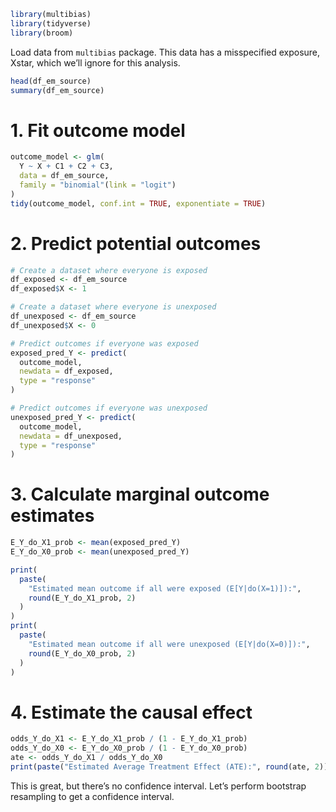 ```r
library(multibias)
library(tidyverse)
library(broom)
```
Load data from `multibias` package. This data has a misspecified exposure, Xstar, which we'll ignore for this analysis.
```r
head(df_em_source)
summary(df_em_source)
```
# 1. Fit outcome model
```r
outcome_model <- glm(
  Y ~ X + C1 + C2 + C3,
  data = df_em_source,
  family = "binomial"(link = "logit")
)
tidy(outcome_model, conf.int = TRUE, exponentiate = TRUE)
```
# 2. Predict potential outcomes
```r
# Create a dataset where everyone is exposed
df_exposed <- df_em_source
df_exposed$X <- 1

# Create a dataset where everyone is unexposed
df_unexposed <- df_em_source
df_unexposed$X <- 0

# Predict outcomes if everyone was exposed
exposed_pred_Y <- predict(
  outcome_model,
  newdata = df_exposed,
  type = "response"
)

# Predict outcomes if everyone was unexposed
unexposed_pred_Y <- predict(
  outcome_model,
  newdata = df_unexposed,
  type = "response"
)
```
# 3. Calculate marginal outcome estimates
```r
E_Y_do_X1_prob <- mean(exposed_pred_Y)
E_Y_do_X0_prob <- mean(unexposed_pred_Y)

print(
  paste(
    "Estimated mean outcome if all were exposed (E[Y|do(X=1)]):",
    round(E_Y_do_X1_prob, 2)
  )
)
print(
  paste(
    "Estimated mean outcome if all were unexposed (E[Y|do(X=0)]):",
    round(E_Y_do_X0_prob, 2)
  )
)
```
# 4. Estimate the causal effect
```r
odds_Y_do_X1 <- E_Y_do_X1_prob / (1 - E_Y_do_X1_prob)
odds_Y_do_X0 <- E_Y_do_X0_prob / (1 - E_Y_do_X0_prob)
ate <- odds_Y_do_X1 / odds_Y_do_X0
print(paste("Estimated Average Treatment Effect (ATE):", round(ate, 2)))
```
This is great, but there's no confidence interval. Let's perform bootstrap resampling to get a confidence interval.